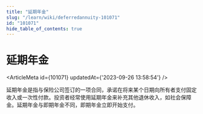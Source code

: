 ```yaml
---
title: "延期年金"
slug: "/learn/wiki/deferredannuity-101071"
id: "101071"
hide_table_of_contents: true
---
```



# 延期年金

<ArticleMeta id={101071} updatedAt={'2023-09-26 13:58:54'} />
<div className='border-solid border-b border-t-0 my-4 border-[var(--ifm-color-gray-300)]' />

延期年金是指与保险公司签订的一项合同，承诺在将来某个日期向所有者支付固定收入或一次性付款。投资者经常使用延期年金来补充其他退休收入，如社会保障金。延期年金与即期年金不同，即期年金立即开始支付。
